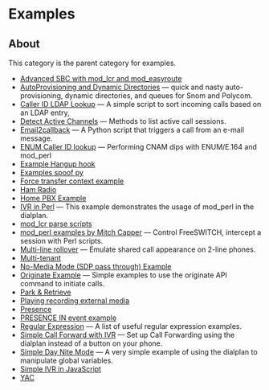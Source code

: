 
# Examples 

 

## About

This category is the parent category for examples.

* [Advanced SBC with mod\_lcr and mod\_easyroute](./Advanced-SBC-with-mod_lcr-and-mod_easyroute_13173623.mdx)
* [AutoProvisioning and Dynamic Directories](./AutoProvisioning-and-Dynamic-Directories_7143551.mdx#--) — quick and nasty auto-provisioning, dynamic directories, and queues for Snom and Polycom.
* [Caller ID LDAP Lookup](./Caller-ID-LDAP-Lookup_7144395.mdx#about) — A simple script to sort incoming calls based on an LDAP entry,
* [Detect Active Channels](./Detect-Active-Channels_10289411.mdx#about) — Methods to list active call sessions.
* [Email2callback](./Email2callback_9634436.mdx#about) — A Python script that triggers a call from an e-mail message.
* [ENUM Caller ID lookup](./ENUM-Caller-ID-lookup_1966681.mdx#about) — Performing CNAM dips with ENUM/E.164 and mod\_perl
* [Example Hangup hook](./Example-Hangup-hook_13174165.mdx#about)
* [Examples spoof py](./Examples-spoof-py_13173608.mdx#about)
* [Force transfer context example](./Force-transfer-context-example_13173594.mdx#about)
* [Ham Radio](./Ham-Radio_13173234.mdx#about)
* [Home PBX Example](./Home-PBX-Example_13173338.mdx#about)
* [IVR in Perl](./IVR-in-Perl_7144389.mdx#--) — This example demonstrates the usage of mod\_perl in the dialplan.
* [mod\_lcr parse scripts](./mod_lcr-parse-scripts_13173918.mdx#--)
* [mod\_perl examples by Mitch Capper](./mod_perl-examples-by-Mitch-Capper_7144403.mdx#--) — Control FreeSWITCH, intercept a session with Perl scripts.
* [Multi-line rollover](./Multi-line-rollover_9634397.mdx#goal) — Emulate shared call appearance on 2-line phones.
* [Multi-tenant](./Multi-tenant_13173521.mdx#about)
* [No-Media Mode (SDP pass through) Example](./13173445.mdx#about)
* [Originate Example](./Originate-Example_10682745.mdx#about) — Simple examples to use the originate API command to initiate calls.
* [Park & Retrieve](./13173503.mdx#about)
* [Playing recording external media](./Playing-recording-external-media_13173508.mdx#1-cli-examples)
* [Presence](./Presence/index.mdx#about)
* [PRESENCE IN event example](./PRESENCE-IN-event-example_13173553.mdx#about)
* [Regular Expression](./Regular-Expression/index.mdx#42x) — A list of useful regular expression examples.
* [Simple Call Forward with IVR](./Simple-Call-Forward-with-IVR_9634448.mdx#--) — Set up Call Forwarding using the dialplan instead of a button on your phone.
* [Simple Day Nite Mode](./Simple-Day-Nite-Mode_9634451.mdx#--) — A very simple example of using the dialplan to manipulate global variables.
* [Simple IVR in JavaScript](./Simple-IVR-in-JavaScript_13173221.mdx#about)
* [YAC](./YAC_13173894.mdx#about)


